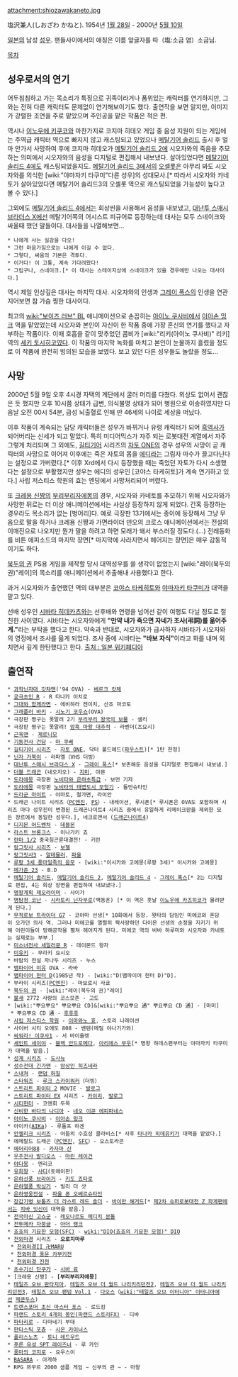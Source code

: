 attachment:shiozawakaneto.jpg

塩沢兼人(しおざわ かねと).
1954년 [[1월 28일]] - 2000년 [[5월 10일]]

[[일본]]의 남성 [[성우]]. 팬들사이에서의 애칭은 이름 앞글자를 따（塩:소금 염）소금님.

[[목차]]
== 성우로서의 연기 ==
어두침침하고 가는 목소리가 특징으로 귀족이라거나 품위있는 캐릭터를 연기하지만, 그와는 전혀 다른 캐릭터도 문제없이 연기해보이기도 했다. 출연작을 보면 알지만, 이미지가 강렬한 조연을 주로 맡았으며 주인공을 맡은 작품은 적은 편.

역시나 [[이노우에 키쿠코]]와 마찬가지로 코지마 히데오 게임 중 음성 지원이 되는 게임에는 주역급 캐릭터 역으로 빠지지 않고 캐스팅되고 있었으나 [[메탈기어 솔리드]] 출시 후 얼마 안가서 사망하여 후에 코지마 히데오가 [[메탈기어 솔리드 2]]에 시오자와의 죽음을 추모하는 의미에서 시오자와의 음성을 디지털로 편집해서 내보냈다. 살아있었다면 [[메탈기어 솔리드 4]]에도 캐스팅되었을지도. [[메탈기어 솔리드 3]]에서의 [[오셀롯]]은 아무리 봐도 시오자와를 의식한 [wiki:"야마자키 타쿠미"다른 성우]의 성대모사.[* 따라서 시오자와 카네토가 살아있었다면 메탈기어 솔리드3의 오셀롯 역으로 캐스팅되었을 가능성이 높다고 볼 수 있다.]

그외에도 [[메탈기어 솔리드 4]]에서는 회상씬을 사용해서 음성을 내보냈고, [[대난투 스매시 브라더스 X]]에선 메탈기어쪽의 어시스트 피규어로 등장하는데 대사는 모두 스네이크와 싸울때 했던 말들이다. 대사들을 나열해보면...
 * 나에게 사는 실감을 다오! 
 * 그런 마음가짐으로는 나에게 이길 수 없다.
 * 그렇다, 싸움의 기본은 격투다. 
 * 이거다! 이 고통, 계속 기다려왔다!
 * 그립구나, 스네이크.[* 이 대사는 스테이지상에 스네이크가 있을 경우에만 나오는 대사이다.]
역시 제일 인상깊은 대사는 마지막 대사. 시오자와의 인생과 [[그레이 폭스]]의 인생을 연관지어보면 참 가슴 찡한 대사이다.

최고의 [[wiki:"보이즈 러브" BL]] 애니메이션으로 손꼽히는 [[아이노 쿠사비]]에서 [[이아손 밍크]] 역을 맡았었는데 시오자와 본인이 자신이 한 작품 중에 가장 혼신의 연기를 했다고 자부하는 작품이다. 이때 호흡을 같이 맞추었던 콤비가 [wiki:"리키(아이노 쿠사비)" 리키] 역의 [[세키 토시히코]]였다. 이 작품의 마지막 녹화를 마치고 본인이 눈물까지 흘렸을 정도로 이 작품에 완전히 빙의된 모습을 보였다. 보고 있던 다른 성우들도 놀랐을 정도...

== 사망 ==
2000년 5월 9일 오후 4시경 자택의 계단에서 굴러 머리를 다쳤다. 외상도 없어서 괜찮은 듯 했지만 오후 10시쯤 상태가 급변, 의식불명 상태가 되어 병원으로 이송하였지만 다음날 오전 00시 54분, 급성 뇌출혈로 인해 만 46세의 나이로 세상을 떠났다.

이후 작품이 계속되는 담당 캐릭터들은 성우가 바뀌거나 유령 캐릭터가 되어 [[흑역사]]가 되어버리는 신세가 되고 말았다. 특히 미디어믹스가 자주 되는 로봇대전 계열에서 자주 그렇게 처리되며 그 외에도, [[길티기어]] 시리즈의 [[자토 ONE]]의 경우 성우의 사망이 곧 캐릭터의 사망으로 이어져 이후에는 죽은 자토의 몸을 [[에디]]라는 그림자 마수가 끌고다닌다는 설정으로 가버렸다.[* 이후 Xrd에서 다시 등장했을 때는 죽었던 자토가 다시 소생했다는 설정으로 부활했지만 성우는 에디의 성우인 [코야스 타케히토]가 계속 연기하고 있다.] 사립 저스티스 학원의 효는 엔딩에서 사망처리되어 버렸다.

또 [[크레용 신짱]]의 [[부리부리자에몽]]의 경우, 시오자와 카네토를 추모하기 위해 시오자와가 사망한 뒤로는 더 이상 애니메이션에서는 사실상 등장하지 않게 되었다. 간혹 등장하는 경우라도 목소리가 없는 [벙어리]다. 예로 극장판 13기에서는 종이에 등장해서 그냥 무음으로 말을 하거나 크레용 신짱과 가면라이더 덴오의 크로스 애니메이션에서는 전설의 이매진으로 나오지만 뭔가 말을 하려고 하면 모래가 돼서 부스러질 정도다.(…) 전래동화를 비튼 에피소드의 마지막 장면[* 마지막에 사라지면서 헤어지는 장면]은 매우 감동적이기도 하다.

[[북두의 권]] PS용 게임을 제작할 당시 대역성우를 쓸 생각이 없었는지 [wiki:"레이(북두의 권)"레이]의 목소리를 애니메이션에서 추출해내 사용했다고 한다.

과거 시오자와가 출연했던 역의 대부분은 [[코야스 타케히토]]와 [[야마자키 타쿠미]]가 대역을 맡고 있다.

선배 성우인 [[시바타 히데카츠]]와는 선후배와 연령을 넘어선 같이 여행도 다닐 정도로 절친한 사이였다. 시바타는 시오자와에게 '''"만약 내가 죽으면 자네가 조사(弔詞)를 읆어주게."'''라는 부탁을 했다고 한다. 약속과 반대로, 시오자와가 급사하자 시바타가 시오자와의 영정에서 조사를 읆게 되었다. 조사 중에 시바타는 '''"바보 자식"'''이라고 화를 내며 외치면서 깊게 한탄했다고 한다. [http://ja.wikipedia.org/wiki/%E6%9F%B4%E7%94%B0%E7%A7%80%E5%8B%9D 출처 : 일본 위키페디아]

== 출연작 ==
 * [[과학닌자대 갓챠맨]]('94 OVA) - [[베르크 캇체]]
 * [[궁극초인 R]] - R 타나카 이치로
 * [[그대와 함께라면]] - 에비하라 켄이치, 산죠 마코토
 * [[그래플러 바키]] - [[시노기 코우쇼]](OVA)
 * 극장판 짱구는 못말려 2기 [[부리부리 왕국의 보물]] - 샐리
 * 극장판 짱구는 못말려! [[암흑 마왕 대추적]] - 라벤더(츠요시)
 * [[근육맨]] - [[제로니모]]
 * [[기동전사 건담]] - [[마 쿠베]]
 * [[길티기어 시리즈]] - [[자토 ONE]], 닥터 볼드헤드([[파우스트]])[* 1탄 한정]
 * [[닌자 거북이]] - 라파엘（VHS 더빙） 
 * [[대난투 스매시 브라더스 X]] - [[그레이 폭스]][* 보존해둔 음성을 디지털로 편집해서 내보냄.]
 * [[더블 드래곤]] (네오지오) - [[지미]], 아몬
 * [[도라에몽]] 극장판 [[노비타와 은하초특급]] - 보먼 기자
 * [[도라에몽]] 극장판 [[노비타의 태엽도시 모험기]] - 돌먼슈타인
 * [[드라군 마이트]] - 야마토, 철가면, 라이안
 * 드래곤 나이트 시리즈（[[PC엔진]], [[PS]]）- 내레이션, 루시폰[* 루시폰은 OVA도 포함하며 시리즈 마다 성우진이 변경된 드래곤나이트4 시리즈 중에서 유일하게 리메이크판을 제외한 모든 장르에서 동일한 성우다.], 네크로맨서 ([[드래곤나이트4]])
 * [[디지몬 어드벤처]] - [[데블몬]]
 * [[라스트 브롱크스]] - 이나가키 죠
 * [[란마 1/2]] 중국침곤륜대결전! - 키린
 * [[랑그릿사 시리즈]] - [[보젤]]
 * [[랑그릿사3]] - [[알테뮬러]], [[파울]]
 * [[루팡 3세 풍마일족의 음모]] - [wiki:"이시카와 고에몽(루팡 3세)" 이시카와 고에몽]
 * [[메가존 23]] - B.D
 * [[메탈기어 솔리드]], [[메탈기어 솔리드 2]], [[메탈기어 솔리드 4]] - [[그레이 폭스]][* 2는 디지털로 편집, 4는 회상 장면을 편집하여 내보냈다.]
 * [[명왕계획 제오라이머]] - 사이가
 * [[명탐정 코난]] - [[시라토리 닌자부로]](백동훈) [* 이 역은 훗날 [[이노우에 카즈히코]]가 물려받게 된다.]
 * [[무적로보 트라이더 G7]] - 코야마 선생[* 10화에서 등장. 왓타의 담임인 미에코와 혼담이 오가던 의사 역. 그러나 미에코를 열렬히 짝사랑하던 다이몬 선생의 순정을 지키기 위해 어린이들이 방해공작을 펼쳐 헤어지게 된다. 미에코 역의 바바 하루미와 시오자와 카네토는 실제로는 부부.]
 * [[미소녀전사 세일러문 R]] - 데이몬드 왕자
 * [[미유키]] - 무라키 요시오
 * 바람의 전설 자나두 시리즈 - 누스
 * [[뱀파이어 미유]] OVA - 라바
 * [[뱀파이어 헌터 D]](1985년 작) - [wiki:"D(뱀파이어 헌터 D)"D].
 * 부라이 시리즈([[PC엔진]]) - 마보로시 사쿄
 * [[북두의 권]] - [wiki:"레이(북두의 권)"레이]
 * [[불새]] 2772 사랑의 코스모존 - 고도
 * [wiki:"뿌요뿌요" 뿌요뿌요 CD]&[wiki:"뿌요뿌요 通" 뿌요뿌요 CD 通] - [마미]
  * 뿌요뿌요 CD 通 - [[후후후]]
 * [[사립 저스티스 학원]] - [[이마와노 효]], 스토리 나레이션
 * 사이버 시티 오에도 808 - 벤텐(메릴 야나기가와)
 * [[싸워라! 이쿠사1]] - 서 바이올렛
 * [[세인트 세이야]] - [[블랙 안드로메다]], [[아리에스 무우]][* 명왕 하데스편부터는 야마자키 타쿠미가 대역을 맡음.]
 * [[성계 시리즈]] - [[도사뉴]]
 * [[성수전대 긴가맨]] - [[암상인 히즈네라]]
 * [[스내쳐]] - [[랜덤 하질]]
 * [[스타워즈]] - [[루크 스카이워커]]（더빙）
 * [[스트리트 파이터 2]] MOVIE - [[발로그]]
 * [[스트리트 파이터 EX]] 시리즈 - [[카이리]], [[발로그]]
 * [[시티헌터]] - 코엔회 두목
 * [[신비한 바다의 나디아]] - [[네오 이콘 에피파네스]]
 * [[아이노 쿠사비]] - [[이아손 밍크]]
 * 아이카([[AIKa]]) - 루돌프 하겐 
 * [[안젤리크 시리즈]] - 어둠의 수호성 클라비스[* 사후 [[타나카 히데유키]]가 대역을 맡았다.]
 * 에메랄드 드래곤（[[PC엔진]], [[SFC]]）- 오스토라콘
 * [[에어리어88]] - [[카자마 신]]
 * [[우주전사 발디오스]] - [[마린 레이건]]
 * [[야다몽]] - 엔리코
 * [[유희왕]] - [[샤디]](토에이판)
 * [[은하선풍 브라이거]] - [[키도 죠타로]]
 * [[은하열풍 박싱거]] - 빌리 더 샷
 * [[은하영웅전설]] - [[파울 폰 오베르슈타인]]
 * [[장갑기병 보톰즈 더 라스트 레드 숄더]] - [[바이만 해거드]][* [[제2차 슈퍼로봇대전 Z 파계편]]에서는 [[치바 잇신]]이 대역을 맡음.]
 * [[전국마신 고쇼군]] - [[레오나르도 메디치 분돌]]
 * [[전투메카 자붕글]] - [[아더 랭크]]
 * [[죠죠의 기묘한 모험(SFC)]] - [[wiki:"DIO(죠죠의 기묘한 모험)" DIO]]
 * [[천외마경]] 시리즈 - '''오로치마루'''
  * [[천외마경II 卍MARU]]
  * [[천외마경 풍운 카부키전]]
  * [[천외마경 진전]]
 * [[초수기신 단쿠가]] - [[시바 료]]
 * [크레용 신짱] - '''[부리부리자에몽]'''
 * [[테일즈 오브 판타지아]], [[테일즈 오브 더 월드 나리키리던전2]], [[테일즈 오브 더 월드 나리키리던전3]], [[테일즈 오브 팬덤 Vol.1]] - [[다오스]]（[[wiki:"테일즈 오브 이터니아" 이터니아]]에선 [[제쿤두스]])
 * [[트랜스포머 초신 마스터 포스]] - 로드킹
 * [[파랜드 스토리 4개의 봉인(파랜드 스토리FX)]] - 디바
 * [[파타리로]] - 다마네기 부대
 * [[판타스틱 포츈]] - [[시온 카이너스]]
 * [[폴리스노츠]] - [[토니 레드우드]]
 * [[푸른 유성 SPT 레이즈너]] - 루 카인
 * [[풍마의 코지로]] - 요우스이
 * [[BASARA]] - 아게하
 * RPG 쯔꾸르 2000 샘플 게임 ~ 신부의 관 ~ - 마왕
